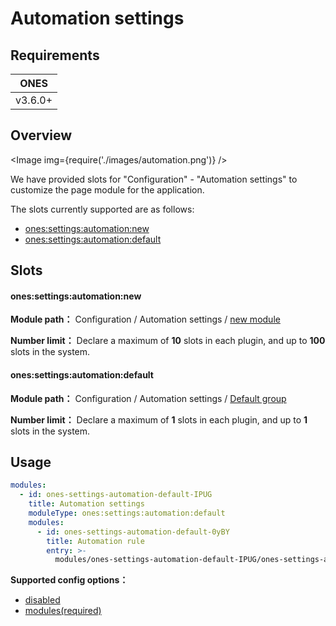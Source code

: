 # Automation settings

## Requirements

|  ONES   |
| :-----: |
| v3.6.0+ |

## Overview

<Image img={require('./images/automation.png')} />

We have provided slots for "Configuration" - "Automation settings" to customize the page module for the application.

The slots currently supported are as follows:

- [ones:settings:automation:new](#onessettingsautomationnew)
- [ones:settings:automation:default](#onessettingsautomationdefault)

## Slots

#### ones:settings:automation:new

**Module path：** Configuration / Automation settings / [new module](../index.mdx#slot-hierarchy)

**Number limit：** Declare a maximum of **10** slots in each plugin, and up to **100** slots in the system.

#### ones:settings:automation:default

**Module path：** Configuration / Automation settings / [Default group](../index.mdx#slot-hierarchy)

**Number limit：** Declare a maximum of **1** slots in each plugin, and up to **1** slots in the system.

## Usage

```yaml
modules:
  - id: ones-settings-automation-default-IPUG
    title: Automation settings
    moduleType: ones:settings:automation:default
    modules:
      - id: ones-settings-automation-default-0yBY
        title: Automation rule
        entry: >-
          modules/ones-settings-automation-default-IPUG/ones-settings-automation-default-0yBY/index.html
```

**Supported config options：**

- [disabled](../../../../../reference/config/plugin.yaml#disabled)
- [modules(required)](../../../../../reference/config/plugin.yaml#subModule)
